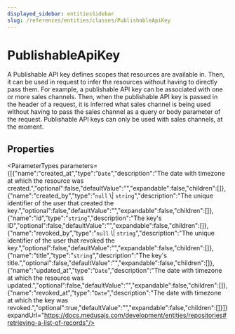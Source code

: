 ```yaml
---
displayed_sidebar: entitiesSidebar
slug: /references/entities/classes/PublishableApiKey
---
```



# PublishableApiKey

A Publishable API key defines scopes that resources are available in. Then, it can be used in request to infer the resources without having to directly pass them. For example, a publishable API key can be associated with one or more sales channels. Then, when the publishable API key is passed in the header of a request, it is inferred what sales channel is being used without having to pass the sales channel as a query or body parameter of the request. Publishable API keys can only be used with sales channels, at the moment.

## Properties

<ParameterTypes parameters={[{"name":"created_at","type":"`Date`","description":"The date with timezone at which the resource was created.","optional":false,"defaultValue":"","expandable":false,"children":[]},{"name":"created_by","type":"`null` \\| `string`","description":"The unique identifier of the user that created the key.","optional":false,"defaultValue":"","expandable":false,"children":[]},{"name":"id","type":"`string`","description":"The key's ID","optional":false,"defaultValue":"","expandable":false,"children":[]},{"name":"revoked_by","type":"`null` \\| `string`","description":"The unique identifier of the user that revoked the key.","optional":false,"defaultValue":"","expandable":false,"children":[]},{"name":"title","type":"`string`","description":"The key's title.","optional":false,"defaultValue":"","expandable":false,"children":[]},{"name":"updated_at","type":"`Date`","description":"The date with timezone at which the resource was updated.","optional":false,"defaultValue":"","expandable":false,"children":[]},{"name":"revoked_at","type":"`Date`","description":"The date with timezone at which the key was revoked.","optional":true,"defaultValue":"","expandable":false,"children":[]}]} expandUrl="https://docs.medusajs.com/development/entities/repositories#retrieving-a-list-of-records"/>
